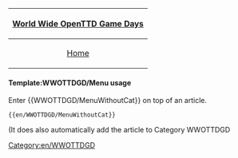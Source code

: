 {|
|-
! align="center" colspan="7"|[[en/Archive/Community/World Wide OpenTTD Game Day|World Wide OpenTTD Game Days]]
|-
| [[en/Archive/Community/World Wide OpenTTD Game Day|Home]]
| [[en/Archive/Community/World Wide OpenTTD Game Day/3|Day 3]]
| Downloads
| Server
| Forums
| [http://www.openttdcoop.org/blog/category/community-news/wwottdgd/ Blog]
| [[en/World Wide OpenTTD Game Day/Index|Index]]
|}
<noinclude>
====Template:WWOTTDGD/Menu usage====
Enter <nowiki>{{</nowiki>WWOTTDGD/MenuWithoutCat<nowiki>}}</nowiki> on top of an article.
<pre>{{en/WWOTTDGD/MenuWithoutCat}}</pre>
(It does also automatically add the article to Category WWOTTDGD

[[Category:en/WWOTTDGD]]
</noinclude>